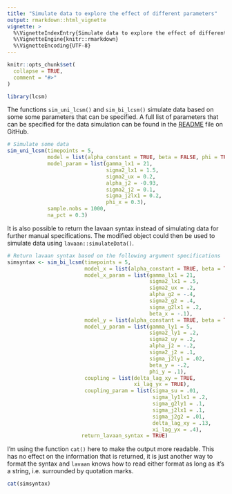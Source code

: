 ```yaml
---
title: "Simulate data to explore the effect of different parameters"
output: rmarkdown::html_vignette
vignette: >
  %\VignetteIndexEntry{Simulate data to explore the effect of different parameters}
  %\VignetteEngine{knitr::rmarkdown}
  %\VignetteEncoding{UTF-8}
---
```


```r
knitr::opts_chunk$set(
  collapse = TRUE,
  comment = "#>"
)
```

```r
library(lcsm)
```

The functions `sim_uni_lcsm()` and `sim_bi_lcsm()` simulate data based on some some parameters that can be specified.
A full list of parameters that can be specified for the data simulation can be found in the [README](https://github.com/milanwiedemann/lcsm) file on GitHub.

```r
# Simulate some data 
sim_uni_lcsm(timepoints = 5, 
             model = list(alpha_constant = TRUE, beta = FALSE, phi = TRUE), 
             model_param = list(gamma_lx1 = 21, 
                                sigma2_lx1 = 1.5,
                                sigma2_ux = 0.2,
                                alpha_j2 = -0.93,
                                sigma2_j2 = 0.1,
                                sigma_j2lx1 = 0.2,
                                phi_x = 0.3),
             sample.nobs = 1000,
             na_pct = 0.3)

```


It is also possible to return the lavaan syntax instead of simulating data for further manual specifications.
The modified object could then be used to simulate data using `lavaan::simulateData()`.

```r
# Return lavaan syntax based on the following argument specifications
simsyntax <- sim_bi_lcsm(timepoints = 5, 
                         model_x = list(alpha_constant = TRUE, beta = TRUE, phi = FALSE),
                         model_x_param = list(gamma_lx1 = 21,
                                              sigma2_lx1 = .5,
                                              sigma2_ux = .2,
                                              alpha_g2 = -.4,
                                              sigma2_g2 = .4,
                                              sigma_g2lx1 = .2,
                                              beta_x = -.1),
                         model_y = list(alpha_constant = TRUE, beta = TRUE, phi = TRUE),
                         model_y_param = list(gamma_ly1 = 5,
                                              sigma2_ly1 = .2,
                                              sigma2_uy = .2,
                                              alpha_j2 = -.2,
                                              sigma2_j2 = .1,
                                              sigma_j2ly1 = .02,
                                              beta_y = -.2,
                                              phi_y = .1),
                         coupling = list(delta_lag_xy = TRUE, 
                                         xi_lag_yx = TRUE),
                         coupling_param = list(sigma_su = .01,
                                               sigma_ly1lx1 = .2,
                                               sigma_g2ly1 = .1,
                                               sigma_j2lx1 = .1,
                                               sigma_j2g2 = .01,
                                               delta_lag_xy = .13,
                                               xi_lag_yx = .4),
                        return_lavaan_syntax = TRUE)
```

I'm using the function `cat()` here to make the output more readable.
This has no effect on the information that is returned, it is just another way to format the syntax and `lavaan` knows how to read either format as long as it's a string, i.e. surrounded by quotation marks.

```r
cat(simsyntax)
```
